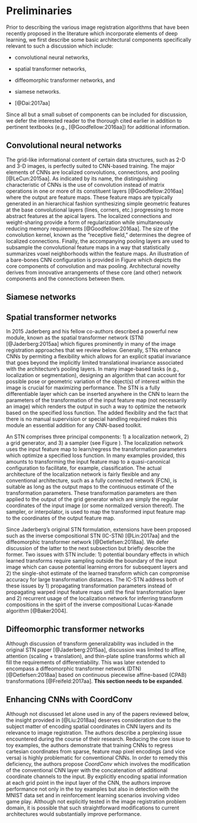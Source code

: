 
# Preliminaries

Prior to describing the various image registration algorithms that have been recently
proposed in the literature which incorporate elements of deep learning, we first describe some basic
architectural components specifically relevant to such a discussion which include:

* convolutional neural networks,

* spatial transformer networks,

* diffeomorphic transformer networks, and

* siamese networks.

\textcolor{red}{Should we discuss the following?}

* \textcolor{red}{Deformable convolutional networks} [@Dai:2017aa]

Since all but a small subset of components can be included for discussion, we defer the interested
reader to the thorough cited earlier in addition to pertinent textbooks (e.g.,
[@Goodfellow:2016aa]) for additional information.

## Convolutional neural networks

The grid-like informational content of certain data structures, such as 2-D and 3-D images, is
perfectly suited to CNN-based training.  The major elements of CNNs are
localized convolutions, connections, and pooling [@LeCun:2015aa].
As indicated by its name, the distinguishing characteristic
of CNNs is the use of convolution instead of matrix operations in one or more of its constituent
layers [@Goodfellow:2016aa] where the output are feature maps.  These feature maps are typically
generated in an hierarchical fashion synthesizing simple
geometric features at the base convolutional layers (lines, corners, etc.) progressing to more
abstract features at the apical layers.
The localized connections and weight-sharing provide a form of regularization while
simultaneously reducing memory requirements [@Goodfellow:2016aa].  The size of the
convolution kernel, known as the "receptive field," determines the degree of localized
connections.  Finally, the accompanying pooling layers are used to subsample the
convolutional feature maps in a way that statistically summarizes voxel neighborhoods
within the feature maps.  An illustration of a bare-bones CNN configuration is provided in
Figure \ref{fig:convnet} which depicts
the core components of convolution and max pooling.  Architectural novelty derives from
innovative arrangements of these core (and other) network components and the connections between
them.

\begin{figure}[!htb]
\centering
\includegraphics[width=0.95\textwidth]{Figures/ConvNet.pdf}
\caption{The basic elements of the CNN.
        The convolutional layer comprises several filters which
        are optimized in terms of their responses to various features
        found in the input layer.  Pooling is used to extract salient
        features and reduce computational complexity and passed on to
        subsequent layers.
        }
\label{fig:convnet}
\end{figure}

## Siamese networks

\begin{figure}[!htb]
\centering
\includegraphics[width=0.95\textwidth]{Figures/SiameseNet.jpg}
\caption{Diagrammatic illustration of the spatial transformer network.
        }
\label{fig:stn}
\end{figure}

## Spatial transformer networks

In 2015 Jaderberg and his fellow co-authors described a powerful new module, known
as the spatial transformer network (STN) [@Jaderberg:2015aa] which figures prominently
in many of the image registration approaches that we review below.
Generally, STNs enhance CNNs by permiting a flexibility which allows for an explicit spatial
invariance that goes beyond the implicitly limited translational invariance associated
with the architecture's pooling layers.  In many image-based tasks
(e.g., localization or segmentation), designing an
algorithm that can account for possible pose or geometric variation of the
object(s) of interest within the image is crucial for maximizing performance.
The STN is a fully differentiable layer which can be inserted anywhere in the
CNN to learn the parameters of the transformation of the input feature map (not
necessarily an image) which renders the output in such a way to optimize the
network based on the specified loss function.  The added flexibility and the
fact that there is no manual supervision or special handling required makes
this module an essential addition for any CNN-based toolkit.

\begin{figure}[!htb]
\centering
\includegraphics[width=0.95\textwidth]{Figures/STN.pdf}
\caption{Diagrammatic illustration of the spatial transformer network.  The STN
         can be placed anywhere within a CNN to provide spatial invariance for the
         input feature map.  Core components include the localization network used
         to learn/predict the parameters which transform the input feature map.
         The transformed output feature map is generated with the grid generator
         and sampler.
        }
\label{fig:stn}
\end{figure}

An STN comprises three principal components:  1) a localization network,
2) a grid generator, and 3) a sampler (see Figure \ref{fig:stn}).  The localization
network uses the input feature map to learn/regress the transformation parameters
which optimize a specified loss function.  In many examples provided, this amounts
to transforming the input feature map to a quasi-canonical configuration to facilitate,
for example, classification.  The actual architecture of the localization network is
fairly flexible and any conventional architecture, such as a fully connected network
(FCN), is suitable as long as the output maps to the continuous estimate of the
transformation parameters.  These transformation parameters are then applied to
the output of the grid generator which are simply the regular coordinates of the input
image (or some normalized version thereof).  The sampler, or interpolator, is used
to map the transformed input feature map to the coordinates of the output feature map.

Since Jaderberg's original STN formulation, extensions have been proposed such as the
inverse compositional STN (IC-STN) [@Lin:2017aa] and the diffeomorphic
transformer network [@Detlefsen:2018aa].  We defer discussion of the latter to the
next subsection but briefly describe the former.  Two issues with STN include:
1) potential boundary effects in which learned transforms require sampling outside
the boundary of the input image which can cause potential learning errors for subsequent
layers and 2) the single-shot estimate of the learned transform which
can compromise accuracy for large transformation distances.  The IC-STN address
both of these issues by 1) propagating transformation parameters instead of
propagating warped input feature maps until the final transformation layer and
2) recurrent usage of the localization network for inferring transform
compositions in the spirt of the inverse compositional Lucas-Kanade algorithm [@Baker2004].


## Diffeomorphic transformer networks

Although discussion of transform generalizability was included in the original STN paper
[@Jaderberg:2015aa], discussion was limited to affine, attention (scaling + translation),
and thin-plate spline transforms which all fill the requirements of differentiability.  This
was later extended to encompass a diffeomorphic transformer network (DTN) [@Detlefsen:2018aa]
based on continuous piecewise affine-based (CPAB) transformations [@Freifeld:2017aa].
__This section needs to be expanded__.


## Enhancing CNNs with CoordConv

Although not discussed let alone used in any of the papers reviewed below, the insight provided
in [@Liu:2018aa] deserves consideration due to the subject matter of encoding spatial coordinates
in CNN layers and its relevance to image registration.  The authors describe a perplexing issue
encountered during the course of their research.
Reducing the core issue to toy examples, the authors demonstrate that training CNNs to
regress cartesian coordinates from sparse, feature map pixel encodings
(and vice versa) is highly problematic for conventional CNNs.  In order to remedy this
deficiency, the authors propose _CoordConv_ which involves the modification
of the conventional CNN layer with the concatenation of additional coordinate channels
to the input.  By explicitly encoding spatial information at each grid point in the
input layer of the CNN, the authors improve performance not only in the toy examples
but also in detection with the MNIST data set and in reinforcement learning scenarios
involving video game play.  Although not explicitly tested in the image registration
problem domain, it is possible that such straightforward modifications to
current architectures would substantially improve performance.


